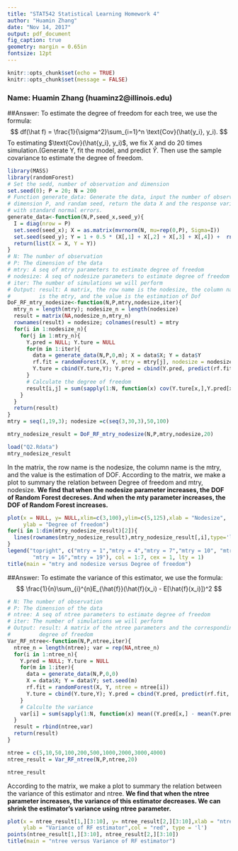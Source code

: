 ---
title: "STAT542 Statistical Learning Homework 4"
author: "Huamin Zhang"
date: "Nov 14, 2017"
output: pdf_document
fig_caption: true
geometry: margin = 0.65in
fontsize: 12pt
---

```{r setup, include=FALSE}
knitr::opts_chunk$set(echo = TRUE)
knitr::opts_chunk$set(message = FALSE)
```

### Name: Huamin Zhang (huaminz2@illinois.edu)

\section{Question 2}

\subsection{a) [20 points]}

##Answer:
To estimate the degree of freedom for each tree, we use the formula:
$$
  df(\hat f) = \frac{1}{\sigma^2}\sum_{i=1}^n \text{Cov}(\hat{y_i}, y_i).
$$
To estimating $\text{Cov}(\hat{y_i}, y_i)$, we fix X and do 20 times simulation.(Generate Y, fit the model, and predict $\hat{Y}$. Then use the sample covariance to estimate the degree of freedom.

```{r}
library(MASS)
library(randomForest)
# Set the sedd, number of observation and dimension
set.seed(0); P = 20; N = 200
# Function generate_data: Generate the data, input the number of observation N, 
# dimension P, and randam seed, return the data X and the response variable Y 
# with standard normal errors.
generate_data<-function(N,P,seed_x,seed_y){
  I = diag(nrow = P)
  set.seed(seed_x); X = as.matrix(mvrnorm(N, mu=rep(0,P), Sigma=I))
  set.seed(seed_y); Y = 1 + 0.5 * (X[,1] + X[,2] + X[,3] + X[,4]) +  rnorm(N)
  return(list(X = X, Y = Y))
}
# N: The number of observation
# P: The dimension of the data
# mtry: A seq of mtry parameters to estimate degree of freedom
# nodesize: A seq of nodesize parameters to estimate degree of freedom
# iter: The number of simulations we will perform 
# Output: result: A matrix, the row name is the nodesize, the column name
#         is the mtry, and the value is the estimation of Dof
DoF_RF_mtry_nodesize<-function(N,P,mtry,nodesize,iter){
  mtry_n = length(mtry); nodesize_n = length(nodesize)
  result = matrix(NA,nodesize_n,mtry_n)
  rownames(result) = nodesize; colnames(result) = mtry
  for(i in 1:nodesize_n){
    for(j in 1:mtry_n){
      Y.pred = NULL; Y.ture = NULL
      for(m in 1:iter){
        data = generate_data(N,P,0,m); X = data$X; Y = data$Y
        rf.fit = randomForest(X, Y, mtry = mtry[j], nodesize = nodesize[i])
        Y.ture = cbind(Y.ture,Y); Y.pred = cbind(Y.pred, predict(rf.fit, X))
      }
      # Calculate the degree of freedom
      result[i,j] = sum(sapply(1:N, function(x) cov(Y.ture[x,],Y.pred[x,])))
    }
  }
  return(result)
}
mtry = seq(1,19,3); nodesize =c(seq(3,30,3),50,100)
```
```{r,eval=FALSE}
mtry_nodesize_result = DoF_RF_mtry_nodesize(N,P,mtry,nodesize,20)
```
```{r}
load("Q2.Rdata")
mtry_nodesize_result
```
In the matrix, the row name is the nodesize, the column name is the mtry, and the value is the estimation of DOF. According to the matrix, we make a plot to summary the relation between Degree of freedom and mtry, nodesize. **We find that when the nodesize parameter increases, the DOF of Random Forest decreses. And when the mty parameter increases, the DOF of Random Forest increases.**
```{r}
plot(x = NULL, y= NULL,xlim=c(3,100),ylim=c(5,125),xlab = "Nodesize", 
     ylab = "Degree of freedom")
for(i in 1:dim(mtry_nodesize_result)[2]){
  lines(rownames(mtry_nodesize_result),mtry_nodesize_result[,i],type='l', col = i)
}
legend("topright", c("mtry = 1","mtry = 4","mtry = 7","mtry = 10", "mtry = 13",
        "mtry = 16","mtry = 19"), col = 1:7, cex = 1, lty = 1)
title(main = "mtry and nodesize versus Degree of freedom")
```

\subsection{b) [15 points]}

##Answer:
To estimate the variance of this estimator, we use the formula:
$$
  \frac{1}{n}\sum_{i}^{n}E_{\hat{f}}(\hat{f}(x_i) - E[\hat{f}(x_i)])^2
$$
```{r}
# N: The number of observation
# P: The dimension of the data
# ntree: A seq of ntree parameters to estimate degree of freedom
# iter: The number of simulations we will perform 
# Output: result: A matrix of the ntree parameters and the corresponding
#         degree of freedom
Var_RF_ntree<-function(N,P,ntree,iter){
  ntree_n = length(ntree); var = rep(NA,ntree_n)
  for(i in 1:ntree_n){
    Y.pred = NULL; Y.ture = NULL
    for(m in 1:iter){
      data = generate_data(N,P,0,0)
      X = data$X; Y = data$Y; set.seed(m)
      rf.fit = randomForest(X, Y, ntree = ntree[i])
      Y.ture = cbind(Y.ture,Y); Y.pred = cbind(Y.pred, predict(rf.fit, X))
    }
    # Calculte the variance
    var[i] = sum(sapply(1:N, function(x) mean((Y.pred[x,] - mean(Y.pred[x,]))^2))) / N
  }
  result = rbind(ntree,var)
  return(result)
}
```
```{r,eval=FALSE}
ntree = c(5,10,50,100,200,500,1000,2000,3000,4000)
ntree_result = Var_RF_ntree(N,P,ntree,20)
```
```{r}
ntree_result
```
According to the matrix, we make a plot to summary the relation between the variance of this estimator and ntree. **We find that when the ntree parameter increases, the variance of this estimator decreases. We can shrink the estimator's variance using ntree parameter.**
```{r,fig.height=4}
plot(x = ntree_result[1,][3:10], y= ntree_result[2,][3:10],xlab = "ntree", 
     ylab = "Variance of RF estimator",col = "red", type = 'l')
points(ntree_result[1,][3:10], ntree_result[2,][3:10])
title(main = "ntree versus Variance of RF estimator")
```